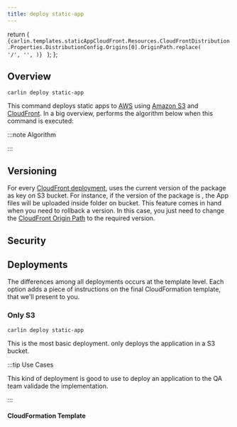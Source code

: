 ```yaml
---
title: deploy static-app
---
```




  return (
    <code>
      {carlin.templates.staticAppCloudFront.Resources.CloudFrontDistribution.Properties.DistributionConfig.Origins[0].OriginPath.replace(
        '/',
        '',
      )}
    </code>
  );
};

## Overview

```
carlin deploy static-app
```

This command deploys static apps to [AWS](https://aws.amazon.com/) using [Amazon S3](https://aws.amazon.com/s3/) and [CloudFront](https://aws.amazon.com/cloudfront/). In a big overview, <Carlin /> performs the algorithm below when this command is executed:

:::note Algorithm

<Algorithm algorithm={carlin.comments.deployStaticApp} />

:::

## Versioning

For every [CloudFront deployment](#CloudFront), <Carlin /> uses the current version of the package as key on S3 bucket. For instance, if the version of the package is <OriginPath />, the App files will be uploaded inside <OriginPath /> folder on bucket.
This feature comes in hand when you need to rollback a version. In this case, you just need to change the [CloudFront Origin Path](https://docs.aws.amazon.com/AmazonCloudFront/latest/DeveloperGuide/distribution-web-values-specify.html#DownloadDistValuesOriginPath)
to the required version.

## Security

<InnerHTML html={carlin.comments.assignSecurityHeaders} />

## Deployments

The differences among all deployments occurs at the template level. Each option adds a piece of instructions on the final CloudFormation template, that we'll present to you.

### Only S3

```
carlin deploy static-app
```

This is the most basic deployment. <Carlin /> only deploys the application in a S3 bucket.

:::tip Use Cases

This kind of deployment is good to use to deploy an application to the QA team validade the implementation.

:::

#### CloudFormation Template

<Template json={carlin.templates.staticAppOnlyS3} />

### CloudFront

```
carlin deploy static-app --cloudfront
```

:::info

<InnerHTML html={carlin.comments.publishLambdaVersionZipFile} />

:::

#### CloudFormation Template

<Template json={carlin.templates.staticAppCloudFront} />

The main differences between [Only S3](#only-s3) and [CloudFront](#cloudfront) templates.

- CloudFront restricts S3 bucket access. Only CloudFront has access to S3 in this case.

<Template
  json={
    carlin.templates.staticAppCloudFront.Resources.StaticBucketS3BucketPolicy
      .Properties.PolicyDocument
  }
/>

- It creates `CloudFrontDistribution` that uses the bucket and the [version](#versioning) (<OriginPath />) as origin.

<Template
  json={
    carlin.templates.staticAppCloudFront.Resources.CloudFrontDistribution
      .Properties
  }
/>

### Google Tag Manager

```
carlin deploy static-app --gtm-id GTM-XXXX
```

<InnerHTML html={carlin.comments.staticAppLambdaEdgeOriginRequestDescription} />

#### Lamdba@Edge Origin Request code

:::note Algorithm

<Algorithm
  algorithm={carlin.comments.staticAppLambdaEdgeOriginRequestAlgorithm}
/>

:::

<CodeBlock className="javascript">
  {
    carlin.templates.staticAppGtmId.Resources.LambdaEdgeOriginRequest.Properties
      .Code.ZipFile
  }
</CodeBlock>
